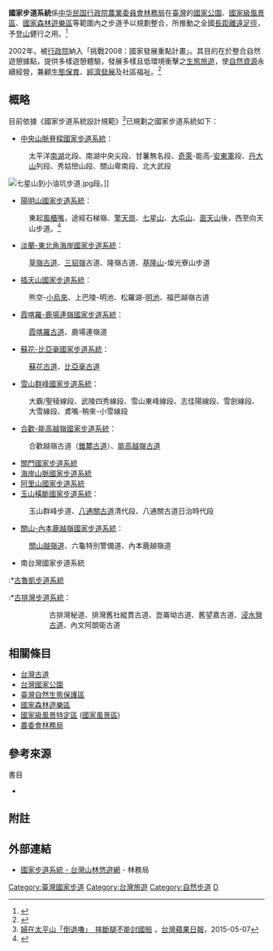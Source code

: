 {{Notability Unreferenced |time=2015-05-24T14:26:38+00:00}}
{{about|台灣|美國|美国国家步道系统}}
'''國家步道系統'''係[[中華民國|中华民国]][[行政院農業委員會|行政院農業委員會]][[農委會林務局|林務局]]在[[臺灣|臺灣]]的[[國家公園|國家公園]]、[[國家級風景區|國家級風景區]]、[[國家森林遊樂區|國家森林遊樂區]]等範圍內之步道予以規劃整合，所推動之全國[[長距離遠足徑|長距離遠足徑]]，予[[登山|登山]]健行之用。<ref>{{cite journal |author1=羅尤娟 |author2=葉旭容 |author3=黃信富 |title=全國步道系統十年建置推廣成果 |url=https://www.coa.gov.tw/ws.php?id=2444914 |journal=農政與農情 |date=2012 |issue=235 |publisher=[[行政院農業委員會|行政院農業委員會]] |access-date=2021-01-10 |archive-date=2021-01-10 |archive-url=https://web.archive.org/web/20210110160117/https://www.coa.gov.tw/ws.php?id=2444914 |dead-url=no }}</ref>

2002年，被[[行政院|行政院]]納入「挑戰2008：國家發展重點計畫」。其目的在於整合自然遊憩據點，提供多樣遊憩體驗，發展多樣且低環境衝擊之[[生態旅遊|生態旅遊]]，使[[自然資源|自然資源]]永續經營，兼顧[[生態保育|生態保育]]、[[經濟發展|經濟發展]]及社區福祉。<ref>{{cite web |url=http://www.ndc.gov.tw/m1.aspx?sno=0004698 |title=建構國家步道系統 |publisher=[[國家發展委員會|國家發展委員會]] |deadurl=yes |archiveurl=https://web.archive.org/web/20150524193359/http://www.ndc.gov.tw/m1.aspx?sno=0004698 |archivedate=2015-05-24 |accessdate=2015-05-24 }}</ref>

== 概略 ==
{{seealso|台灣步道列表}}
目前依據《國家步道系統設計規範》<ref>[http://www.appledaily.com.tw/realtimenews/article/new/20150507/606074/ 婦在太平山「倒退嚕」　摔斷腿不能討國賠] {{Wayback|url=http://www.appledaily.com.tw/realtimenews/article/new/20150507/606074/ |date=20150511064553 }}，[[台灣蘋果日報|台灣蘋果日報]]，2015-05-07</ref>已規劃之國家步道系統如下：

*[[中央山脈脊樑國家步道系統|中央山脈脊樑國家步道系統]]：
:太平洋[[南湖大山|南湖]]北段、南湖中央尖段、甘薯無名段、[[奇萊山|奇萊]]-能高-[[安東軍山|安東軍]]段、[[丹大山|丹大山]]列段、秀姑巒山段、關山卑南段、北大武段
[[File:七星山到小油坑步道.jpg|right]]段。]]
*[[陽明山國家步道系統|陽明山國家步道系統]]：
:東起[[風櫃嘴|風櫃嘴]]，途經石梯嶺、[[擎天崗|擎天崗]]、[[七星山_(臺北市)|七星山]]、[[大屯山|大屯山]]、[[面天山|面天山]]後，西至向天山步道。<ref>{{cite web|url= http://www.ymsnp.gov.tw/index.php?option=com_dls&view=dls&gp=0&Itemid=160|title= 園區地圖|publisher= [[陽明山國家公園|陽明山國家公園]]|accessdate= 2015-05-26|archive-date= 2015-05-26|archive-url= https://web.archive.org/web/20150526173508/http://www.ymsnp.gov.tw/index.php?option=com_dls&view=dls&gp=0&Itemid=160|dead-url= no}}</ref>
*[[淡蘭古道|淡蘭-東北角海岸國家步道系統]]：
:[[草嶺古道|草嶺古道]]、[[三貂嶺|三貂嶺]]古道、隆嶺古道、[[基隆山|基隆山]]-燦光寮山步道
*[[插天山國家步道系統|插天山國家步道系統]]：
:熊空-[[小烏來|小烏來]]、上巴陵-明池、松羅湖-[[明池|明池]]、福巴越嶺古道
*[[霞喀羅-鹿場連嶺國家步道系統|霞喀羅-鹿場連嶺國家步道系統]]：
:[[霞喀羅古道|霞喀羅古道]]、鹿場連嶺道
*[[蘇花-比亞毫國家步道系統|蘇花-比亞毫國家步道系統]]：
:[[蘇花古道|蘇花古道]]、[[比亞毫古道|比亞毫古道]]
*[[雪山群峰國家步道系統|雪山群峰國家步道系統]]：
:大霸/聖稜線段、武陵四秀線段、雪山東峰線段、志佳陽線段、雪劍線段、大雪線段、鳶嘴-稍來-小雪線段
*[[合歡-能高越嶺國家步道系統|合歡-能高越嶺國家步道系統]]：
:合歡越嶺古道（[[錐麓古道|錐麓古道]]）、[[能高越嶺古道|能高越嶺古道]]
*[[關門國家步道系統|關門國家步道系統]]
*[[海岸山脈國家步道系統|海岸山脈國家步道系統]]
*[[阿里山國家步道系統|阿里山國家步道系統]]
*[[玉山橫斷國家步道系統|玉山橫斷國家步道系統]]：
:玉山群峰步道、[[八通關古道|八通關古道]]清代段、八通關古道日治時代段
*[[關山-內本鹿越嶺國家步道系統|關山-內本鹿越嶺國家步道系統]]：
:[[關山越嶺道|關山越嶺道]]、六龜特別警備道、內本鹿越嶺道

*南台灣國家步道系統
:*[[古魯凱步道系統|古魯凱步道系統]]
:*[[古排灣步道系統|古排灣步道系統]]：
::古排灣秘道、排灣舊社縱貫古道、崑崙坳古道、舊望嘉古道、[[浸水營古道|浸水營古道]]、內文阿朗衛古道
:*[[瑯嶠卑南步道系統|瑯嶠卑南步道系統]]：
::[[達仁鄉|達仁]]-[[佳樂水|佳樂水]]步道、瑯嶠卑南古道

==相關條目==
*[[台灣古道|台灣古道]]
*[[臺灣自然生態保護區#國家公園|台灣國家公園]]
*[[臺灣自然生態保護區|臺灣自然生態保護區]]
*[[國家森林遊樂區|國家森林遊樂區]]
*[[國家級風景特定區|國家級風景特定區]] ([[國家風景區|國家風景區]])
*[[農委會林務局|農委會林務局]]

==參考來源==
;書目
*{{clref|汪荷清|2003| ref={{cite book| title= 國家步道系統設計規範| author= 汪荷清 |publisher= [[行政院農業委員會|行政院農業委員會]] |year= 2003 |origyear=2003 |date = 2003-04-01 |isbn= |language=zh | pages= {{{pages|194頁}}} | url= http://www.books.com.tw/products/0010364962 }}}}
==附註==
{{reflist|1}}

==外部連結==
{{commonscat|Hiking trails in Taiwan}}
*[https://recreation.forest.gov.tw/Index 國家步道系統 - 台灣山林悠遊網]{{Wayback|url=https://recreation.forest.gov.tw/Index |date=20190423155008 }} - 林務局

{{臺灣國家步道}}

[[Category:臺灣國家步道|Category:臺灣國家步道]]
[[Category:台灣旅遊|Category:台灣旅遊]]
[[Category:自然步道|Category:自然步道]]
[[Category:行政院農業委員會林務局|D]]